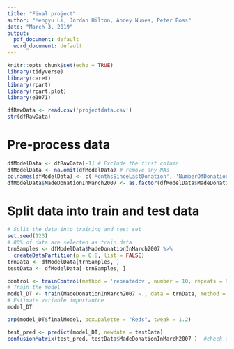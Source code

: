 ---
title: "Final project"
author: "Mengyu Li, Jordan Hilton, Andey Nunes, Peter Boss"
date: "March 3, 2019"
output:
  pdf_document: default
  word_document: default
---

```{r setup, include=FALSE}
knitr::opts_chunk$set(echo = TRUE)
library(tidyverse)
library(caret)
library(rpart)
library(rpart.plot)
library(e1071)
```


```{r}
dfRawData <- read.csv('projectdata.csv')
str(dfRawData)
```
# Pre-process data
```{r}
dfModelData <- dfRawData[-1] # Exclude the first column
dfModelData <- na.omit(dfModelData) # remove any NAs
colnames(dfModelData) <- c('MonthsSinceLastDonation', 'NumberOfDonations', 'TotalVolumeDonatedCC', 'MonthsSinceFirestDonation', 'MadeDonationInMarch2007')
dfModelData$MadeDonationInMarch2007 <- as.factor(dfModelData$MadeDonationInMarch2007)
```

# Split data into train and test data
```{r}
# Split the data into training and test set
set.seed(123)
# 80% of data are selected as train data
trnSamples <- dfModelData$MadeDonationInMarch2007 %>% 
  createDataPartition(p = 0.8, list = FALSE)
trnData <- dfModelData[trnSamples, ]
testData <- dfModelData[-trnSamples, ]
```


```{r}
control <- trainControl(method = 'repeatedcv', number = 10, repeats = 5)
# Train the model
model_DT <- train(MadeDonationInMarch2007 ~., data = trnData, method = 'rpart',  parms = list(split = "information"), tuneLength = 10) #trcontrol = control,
# Estimate variable importantce
model_DT
```

```{r}
prp(model_DT$finalModel, box.palette = "Reds", tweak = 1.2)
```

```{r}
test_pred <- predict(model_DT, newdata = testData)
confusionMatrix(test_pred, testData$MadeDonationInMarch2007 )  #check accuracy
```

